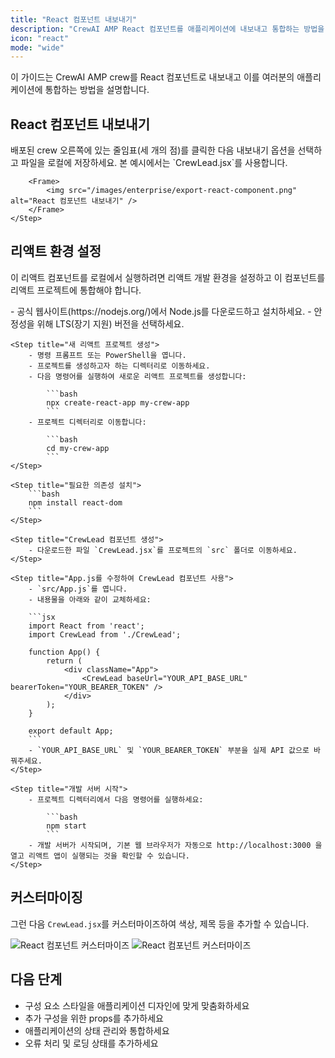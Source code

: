 ```yaml
---
title: "React 컴포넌트 내보내기"
description: "CrewAI AMP React 컴포넌트를 애플리케이션에 내보내고 통합하는 방법을 알아보세요"
icon: "react"
mode: "wide"
---
```


이 가이드는 CrewAI AMP crew를 React 컴포넌트로 내보내고 이를 여러분의 애플리케이션에 통합하는 방법을 설명합니다.

## React 컴포넌트 내보내기

<Steps>
    <Step title="컴포넌트 내보내기">
        배포된 crew 오른쪽에 있는 줄임표(세 개의 점)를 클릭한 다음 내보내기 옵션을 선택하고 파일을 로컬에 저장하세요. 본 예시에서는 `CrewLead.jsx`를 사용합니다.

        <Frame>
            <img src="/images/enterprise/export-react-component.png" alt="React 컴포넌트 내보내기" />
        </Frame>
    </Step>
</Steps>

## 리액트 환경 설정

이 리액트 컴포넌트를 로컬에서 실행하려면 리액트 개발 환경을 설정하고 이 컴포넌트를 리액트 프로젝트에 통합해야 합니다.

<Steps>
    <Step title="Node.js 설치">
        - 공식 웹사이트(https://nodejs.org/)에서 Node.js를 다운로드하고 설치하세요.
        - 안정성을 위해 LTS(장기 지원) 버전을 선택하세요.
    </Step>

    <Step title="새 리액트 프로젝트 생성">
        - 명령 프롬프트 또는 PowerShell을 엽니다.
        - 프로젝트를 생성하고자 하는 디렉터리로 이동하세요.
        - 다음 명령어를 실행하여 새로운 리액트 프로젝트를 생성합니다:

            ```bash
            npx create-react-app my-crew-app
            ```
        - 프로젝트 디렉터리로 이동합니다:

            ```bash
            cd my-crew-app
            ```
    </Step>

    <Step title="필요한 의존성 설치">
        ```bash
        npm install react-dom
        ```
    </Step>

    <Step title="CrewLead 컴포넌트 생성">
        - 다운로드한 파일 `CrewLead.jsx`를 프로젝트의 `src` 폴더로 이동하세요.
    </Step>

    <Step title="App.js를 수정하여 CrewLead 컴포넌트 사용">
        - `src/App.js`를 엽니다.
        - 내용물을 아래와 같이 교체하세요:

        ```jsx
        import React from 'react';
        import CrewLead from './CrewLead';

        function App() {
            return (
                <div className="App">
                    <CrewLead baseUrl="YOUR_API_BASE_URL" bearerToken="YOUR_BEARER_TOKEN" />
                </div>
            );
        }

        export default App;
        ```
        - `YOUR_API_BASE_URL` 및 `YOUR_BEARER_TOKEN` 부분을 실제 API 값으로 바꿔주세요.
    </Step>

    <Step title="개발 서버 시작">
        - 프로젝트 디렉터리에서 다음 명령어를 실행하세요:

            ```bash
            npm start
            ```
        - 개발 서버가 시작되며, 기본 웹 브라우저가 자동으로 http://localhost:3000 을 열고 리액트 앱이 실행되는 것을 확인할 수 있습니다.
    </Step>
</Steps>

## 커스터마이징

그런 다음 `CrewLead.jsx`를 커스터마이즈하여 색상, 제목 등을 추가할 수 있습니다.

<Frame>
    <img src="/images/enterprise/customise-react-component.png" alt="React 컴포넌트 커스터마이즈" />
</Frame>
<Frame>
    <img src="/images/enterprise/customise-react-component-2.png" alt="React 컴포넌트 커스터마이즈" />
</Frame>

## 다음 단계

- 구성 요소 스타일을 애플리케이션 디자인에 맞게 맞춤화하세요
- 추가 구성을 위한 props를 추가하세요
- 애플리케이션의 상태 관리와 통합하세요
- 오류 처리 및 로딩 상태를 추가하세요
